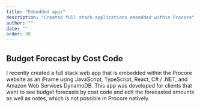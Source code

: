 ```yaml
---
title: "Embedded apps"
description: "Created full stack applications embedded within Procore"
author: ""
date: ""
order: 30
---
```


## Budget Forecast by Cost Code

I recently created a full stack web app that is embedded within the Procore website as an iFrame using JavaScript, TypeScript, React, C# / .NET, and Amazon Web Services DynamoDB. This app was developed for clients that want to see budget forecasts by cost code and edit the forecasted amounts as well as notes, which is not possible in Procore natively.
